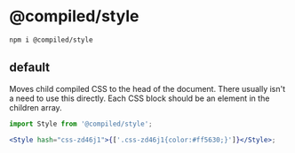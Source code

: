 # @compiled/style

```bash
npm i @compiled/style
```

## default

Moves child compiled CSS to the head of the document.
There usually isn't a need to use this directly.
Each CSS block should be an element in the children array.

```jsx
import Style from '@compiled/style';

<Style hash="css-zd46j1">{['.css-zd46j1{color:#ff5630;}']}</Style>;
```
